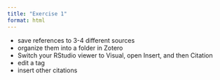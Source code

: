 ```yaml
---
title: "Exercise 1"
format: html
---
```


-   save references to 3-4 different sources
-   organize them into a folder in Zotero
-   Switch your RStudio viewer to Visual, open Insert, and then Citation
-   edit a tag
-   insert other citations
